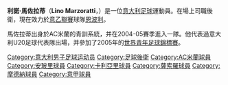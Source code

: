 {{BLP unsourced|time=2020-10-04T06:32:53+00:00}}
{{noteta
|G1=意甲
|T=zh-hans:利诺·马佐拉蒂;zh-hk:利諾·馬蘇拉迪;zh-tw:利諾·馬佐拉蒂;
|1=zh-hans:马佐拉蒂;zh-hk:馬蘇拉迪;zh-tw:馬佐拉蒂;
}}
{{Football player infobox
| playername         = 馬佐拉蒂<br />''Lino Marzoratti''
| image              = 
| fullname           = Lino Marzoratti
| nickname           = 
| dateofbirth        = {{birth date and age|1986|10|12}}
| cityofbirth        = [[羅鎮_(義大利)|羅鎮]]
| countryofbirth     = [[File:Flag_of_Italy.svg|20px]] [[意大利|意大利]]
| height             = {{height|meters=1.81}}
| currentclub        = [[恩波利足球俱樂部|恩波利]]
| clubnumber         = 16
| position           = [[中後衛|中後衛]]
| youthyears         = 
|youthclubs         = [[AC米蘭|AC米蘭]] 
| years              =2004–2006<br />2006–
| clubs              =[[AC米蘭|AC米蘭]]<br />[[恩波利足球俱樂部|恩波利]]
| caps(goals)        = {{0}}{{0}}1 {{0}}(0)<br />{{0}}58 {{0}}(2)
| nationalyears = 2006–
| nationalteam       = [[意大利U21|意大利U21]] 
| nationalcaps(goals)= {{0}}17 {{0}}(0)
| pcupdate           = 2008.05.18
| ntupdate           = 2009.06.09
}}
'''利諾·馬佐拉蒂'''（'''Lino Marzoratti'''，{{bd|1986年|10月12日|catidx=Marzoratti, Lino}}）是一位[[意大利|意大利]][[足球|足球]]運動員。在場上司職後衛，現在效力於[[意大利足球乙級聯賽|意乙聯賽]]球隊[[恩波利足球俱樂部|恩波利]]。

馬佐拉蒂出身於AC米蘭的青訓系統，并在2004-05賽季進入一隊。他代表過意大利U20足球代表隊出場，并參加了2005年的[[世界青年足球錦標賽|世界青年足球錦標賽]]。

{{2009年歐洲U21足球錦標賽意大利U21參賽名單}}

{{DEFAULTSORT:Marzoratti, Lino}}
[[Category:意大利男子足球运动员|Category:意大利男子足球运动员]]
[[Category:足球後衛|Category:足球後衛]]
[[Category:AC米蘭球員|Category:AC米蘭球員]]
[[Category:安玻里球員|Category:安玻里球員]]
[[Category:卡利亞里球員|Category:卡利亞里球員]]
[[Category:薩索羅球員|Category:薩索羅球員]]
[[Category:摩德納球員|Category:摩德納球員]]
[[Category:意甲球員|Category:意甲球員]]
{{soccer-bio-stub}}
